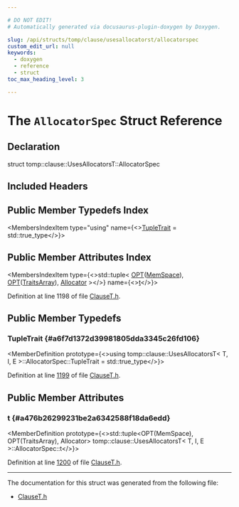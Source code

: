 ```yaml
---

# DO NOT EDIT!
# Automatically generated via docusaurus-plugin-doxygen by Doxygen.

slug: /api/structs/tomp/clause/usesallocatorst/allocatorspec
custom_edit_url: null
keywords:
  - doxygen
  - reference
  - struct
toc_max_heading_level: 3

---
```





# The `AllocatorSpec` Struct Reference

<DoxygenPage pluginConfig={pluginConfig}>



## Declaration

<CodeBlock>struct tomp::clause::UsesAllocatorsT::AllocatorSpec</CodeBlock>

## Included Headers

<IncludesList>
<IncludesListItem
  filePath="llvm/Frontend/OpenMP/ClauseT.h"
  permalink="/docs/api/files/include/include/llvm/include/llvm/frontend/include/llvm/frontend/openmp/clauset-h"
  isLocal="true" />
</IncludesList>

## Public Member Typedefs Index

<MembersIndex>

<MembersIndexItem
  type="using"
  name={<><a href="#a6f7d1372d39981805dda3345c26fd106">TupleTrait</a> = std::true&#95;type</>}>
</MembersIndexItem>

</MembersIndex>

## Public Member Attributes Index

<MembersIndex>

<MembersIndexItem
  type={<>std::tuple&lt; <a href="/docs/api/files/include/include/llvm/include/llvm/frontend/include/llvm/frontend/openmp/clauset-h/#ada7f0f6bd89e8da75bbe822caa7f5bab">OPT</a>(<a href="/docs/api/structs/tomp/clause/usesallocatorst/#a498cd7f4bed63ded2e82857b56cfba8b">MemSpace</a>), <a href="/docs/api/files/include/include/llvm/include/llvm/frontend/include/llvm/frontend/openmp/clauset-h/#ada7f0f6bd89e8da75bbe822caa7f5bab">OPT</a>(<a href="/docs/api/structs/tomp/clause/usesallocatorst/#a3da3083d4b46e1b838a334f67da44a3f">TraitsArray</a>), <a href="/docs/api/structs/tomp/clause/usesallocatorst/#a25ca4fde6919b2665a26a5316d4c175a">Allocator</a> &gt;</>}
  name={<><a href="#a476b26299231be2a6342588f18da6edd">t</a></>}>
</MembersIndexItem>

</MembersIndex>


Definition at line 1198 of file <a href="/docs/api/files/include/include/llvm/include/llvm/frontend/include/llvm/frontend/openmp/clauset-h">ClauseT.h</a>.

<SectionDefinition>

## Public Member Typedefs

### TupleTrait {#a6f7d1372d39981805dda3345c26fd106}

<MemberDefinition
  prototype={<>using tomp::clause::UsesAllocatorsT&lt; T, I, E &gt;::AllocatorSpec::TupleTrait =  std::true&#95;type</>}>

Definition at line <a href="/docs/api/files/include/include/llvm/include/llvm/frontend/include/llvm/frontend/openmp/clauset-h/#l01199">1199</a> of file <a href="/docs/api/files/include/include/llvm/include/llvm/frontend/include/llvm/frontend/openmp/clauset-h">ClauseT.h</a>.
</MemberDefinition>

</SectionDefinition>

<SectionDefinition>

## Public Member Attributes

### t {#a476b26299231be2a6342588f18da6edd}

<MemberDefinition
  prototype={<>std::tuple&lt;OPT(MemSpace), OPT(TraitsArray), Allocator&gt; tomp::clause::UsesAllocatorsT&lt; T, I, E &gt;::AllocatorSpec::t</>}>

Definition at line <a href="/docs/api/files/include/include/llvm/include/llvm/frontend/include/llvm/frontend/openmp/clauset-h/#l01200">1200</a> of file <a href="/docs/api/files/include/include/llvm/include/llvm/frontend/include/llvm/frontend/openmp/clauset-h">ClauseT.h</a>.
</MemberDefinition>

</SectionDefinition>

<hr/>

The documentation for this struct was generated from the following file:

<ul>
<li><a href="/docs/api/files/include/include/llvm/include/llvm/frontend/include/llvm/frontend/openmp/clauset-h">ClauseT.h</a></li>
</ul>

</DoxygenPage>

